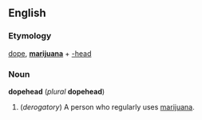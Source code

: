 ==English==
===Etymology===
[[dope]], '''[[marijuana]]''' + [[-head]]

===Noun===
'''dopehead''' (''plural'' '''dopehead''')

#(''derogatory'') A person who regularly uses [[marijuana]].